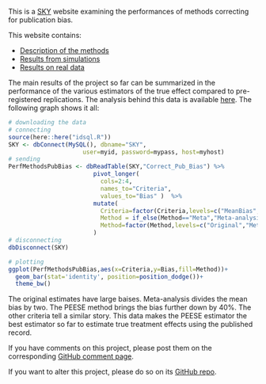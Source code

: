 

This is a [SKY](https://chabefer.github.io/SKY/index.html) website examining the performances of methods correcting for publication bias.

This website contains:

* [Description of the methods](Methods.html)
* [Results from simulations](Simulations.html)
* [Results on real data](Estimation_Pub_Bias.html)

The main results of the project so far can be summarized in the performance of the various estimators of the true effect compared to pre-registered replications.
The analysis behind this data is available [here](Estimation_Pub_Bias.html).
The following graph shows it all:

```r
# downloading the data
# connecting
source(here::here("idsql.R"))
SKY <- dbConnect(MySQL(), dbname="SKY",
                     user=myid, password=mypass, host=myhost)
# sending
PerfMethodsPubBias <- dbReadTable(SKY,"Correct_Pub_Bias") %>%
                        pivot_longer(
                          cols=2:4,
                          names_to="Criteria",
                          values_to="Bias" )  %>%
                        mutate(
                          Criteria=factor(Criteria,levels=c("MeanBias","MAD","RMSE")),
                          Method = if_else(Method=="Meta","Meta-analysis",Method),
                          Method=factor(Method,levels=c("Original","Meta-analysis","PEESE"))
                        )
# disconnecting
dbDisconnect(SKY)

# plotting 
ggplot(PerfMethodsPubBias,aes(x=Criteria,y=Bias,fill=Method))+
  geom_bar(stat='identity', position=position_dodge())+
  theme_bw()
```

The original estimates have large baises.
Meta-analysis divides the mean bias by two.
The PEESE method brings the bias further down by 40\%.
The other criteria tell a similar story.
This data makes the PEESE estimator the best estimator so far to estimate true treatment effects using the published record.

If you have comments on this project, please post them on the corresponding [GitHub comment page](https://github.com/chabefer/SKY_Correct_Pub_Bias/discussions).

If you want to alter this project, please do so on its [GitHub repo](https://github.com/chabefer/SKY_Correct_Pub_Bias).

